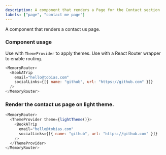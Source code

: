 ```yaml
---
description: A component that renders a Page for the Contact section
labels: ["page", "contact me page"]
---
```



A component that renders a contact us page.

### Component usage

Use with `ThemeProvider` to apply themes.
Use with a React Router wrapper to enable routing.

```js
<MemoryRouter>
  <BookATrip
    email="hello@tobias.com"
    socialLinks={[{ name: "github", url: "https://github.com" }]}
  />
</MemoryRouter>
```

### Render the contact us page on light theme.

```js live
<MemoryRouter>
  <ThemeProvider theme={lightTheme()}>
    <BookATrip
      email="hello@tobias.com"
      socialLinks={[{ name: "github", url: "https://github.com" }]}
    />
  </ThemeProvider>
</MemoryRouter>
```
